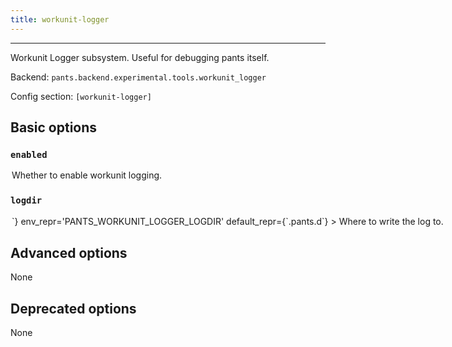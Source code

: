 ```yaml
---
title: workunit-logger
---
```



---

Workunit Logger subsystem. Useful for debugging pants itself.

Backend: <span className="color--primary">`pants.backend.experimental.tools.workunit_logger`</span>

Config section: <span className="color--primary">`[workunit-logger]`</span>

<span className={styles.options}>

## Basic options

### `enabled`

<Option
  cli_repr={`--[no-]workunit-logger-enabled`}
  env_repr='PANTS_WORKUNIT_LOGGER_ENABLED'
  default_repr={`False`}
>

Whether to enable workunit logging.

</Option>

### `logdir`

<Option
  cli_repr={`--workunit-logger-logdir=<str>`}
  env_repr='PANTS_WORKUNIT_LOGGER_LOGDIR'
  default_repr={`.pants.d`}
>

Where to write the log to.

</Option>

## Advanced options

None

## Deprecated options

None

</span>